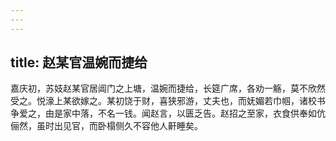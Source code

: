 ```yaml
---
---
---
```

title: 赵某官温婉而捷给
---



嘉庆初，苏妓赵某官居阊门之上塘，温婉而捷给，长筵广席，各劝一觞，莫不欣然受之。悦濠上某欲嫁之。某初饶于财，喜狭邪游，丈夫也，而妩媚若巾帼，诸校书争爱之，由是家中落，不名一钱。闻赵言，以匮乏告。赵招之至家，衣食供奉如伉俪然，虽时出见官，而卧榻侧久不容他人鼾睡矣。